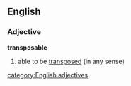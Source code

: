 ==English==
===Adjective===
'''transposable'''
# able to be [[transpose]]d (in any sense)
[[category:English adjectives]]